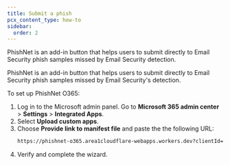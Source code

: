 ```yaml
---
title: Submit a phish
pcx_content_type: how-to
sidebar:
  order: 2
---
```



PhishNet is an add-in button that helps users to submit directly to Email Security phish samples missed by Email Security detection. 

PhishNet is an add-in button that helps users to submit directly to Email Security <GlossaryTooltip term="phishing">phish</GlossaryTooltip> samples missed by Email Security's detection. 

To set up PhishNet O365:

1. Log in to the Microsoft admin panel. Go to **Microsoft 365 admin center** > **Settings** > **Integrated Apps**.
2. Select **Upload custom apps**.
3. Choose **Provide link to manifest file** and paste the the following URL:
    ```txt
    https://phishnet-o365.area1cloudflare-webapps.workers.dev?clientId=ODcxNDA0MjMyNDM3NTA4NjQwNDk1Mzc3MDIxNzE0OTcxNTg0Njk5NDEyOTE2NDU5ODQyNjU5NzYzNjYyNDQ3NjEwMzIxODEyMDk1NQ
    ```
4. Verify and complete the wizard.